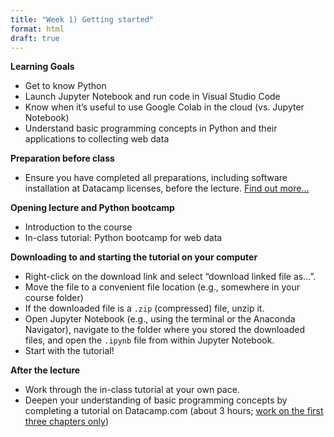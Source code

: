 ```yaml
---
title: "Week 1) Getting started"
format: html
draft: true
---
```


__Learning Goals__

- Get to know Python
- Launch Jupyter Notebook and run code in Visual Studio Code
- Know when it’s useful to use Google Colab in the cloud (vs. Jupyter Notebook)
- Understand basic programming concepts in Python and their applications to collecting web data

__Preparation before class__

- Ensure you have completed all preparations, including software installation at Datacamp licenses, before the lecture. [Find out more...](prep)

__Opening lecture and Python bootcamp__

- Introduction to the course
- In-class tutorial: Python bootcamp for web data

::: {.callout-note}
__Downloading to and starting the tutorial on your computer__

- Right-click on the download link and select "download linked file as...".
- Move the file to a convenient file location (e.g., somewhere in your course folder)
- If the downloaded file is a `.zip` (compressed) file, unzip it.
- Open Jupyter Notebook (e.g., using the terminal or the Anaconda Navigator), navigate to the folder where you stored the downloaded files, and open the `.ipynb` file from within Jupyter Notebook.
- Start with the tutorial!
:::

__After the lecture__

- Work through the in-class tutorial at your own pace.
- Deepen your understanding of basic programming concepts by completing a tutorial on Datacamp.com (about 3 hours; [work on the first three chapters only](https://datacamp.com/courses/intro-to-python-for-data-science))
